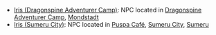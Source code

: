 {{Disambiguation}}
*[[Iris (Dragonspine Adventurer Camp)]]: NPC located in [[Dragonspine Adventurer Camp]], [[Mondstadt]]
*[[Iris (Sumeru City)]]: NPC located in [[Puspa Café]], [[Sumeru City]], [[Sumeru]]